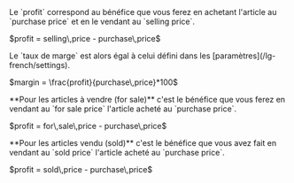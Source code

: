   <Accordion icon="input-numeric" title="Profit (PRF)">
    <ResponseField name="profit" type="decimal">
      Le `profit` correspond au bénéfice que vous ferez en achetant l'article au `purchase price` et en le vendant au `selling price`.
      <p>$profit = selling\,price - purchase\,price$</p>
      Le `taux de marge` est alors égal à celui défini dans les [paramètres](/lg-french/settings).
      <p>$margin = \frac{profit}{purchase\,price}*100$</p>
      <Info>**Pour les articles à vendre (for sale)** c'est le bénéfice que vous ferez en vendant au `for sale price` l'article acheté au `purchase price`.
      <p>$profit = for\,sale\,price - purchase\,price$</p></Info>
      <Info>**Pour les articles vendu (sold)** c'est le bénéfice que vous avez fait en vendant au `sold price` l'article acheté au `purchase price`.
      <p>$profit = sold\,price - purchase\,price$</p></Info>
    </ResponseField>
  </Accordion>